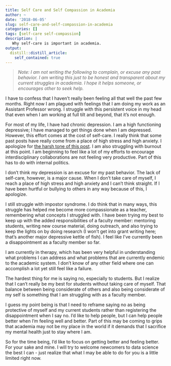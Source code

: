 ```yaml
---
title: Self Care and Self Compassion in Academia
author: ~
date: '2018-06-05'
slug: self-care-and-self-compassion-in-academia
categories: []
tags: [self-care self-compassion]
description: |
   Why self-care is important in academia.   
output:
  distill::distill_article:
    self_contained: true
---
```


> *Note: I am not writing the following to complain, or excuse any past behavior. I am writing this just to be honest and transparent about my current struggles in academia. I hope it helps someone, or encourages other to seek help.*

I have to confess that I haven't really been feeling all that well the past few months. Right now I am plagued with feelings that I am doing my work as an Assistant Professor wrong. I struggle with this persistent voice in my head that even when I am working at full tilt and beyond, that it's not enough. 

For most of my life, I have had chronic depression. I am a high functioning depressive; I have managed to get things done when I am depressed. However, this effort comes at the cost of self-care. I really think that some past posts have really come from a place of high stress and high anxiety. I apologize for [the harsh tone of this post](http://laderast.github.io/2018/01/15/if-you-want-to-talk-with-me-for-an-informational-interview/). I am also struggling with burnout at this point. I am beginning to feel like a lot of my efforts to encourage interdisciplinary collaborations are not feeling very productive. Part of this has to do with internal politics.

I don't think my depression is an excuse for my past behavior. The lack of self-care, however, is a major cause. When I don't take care of myself, I reach a place of high stress and high anxiety and I can't think straight. If I have been hurtful or bullying to others in any way because of this, I apologize. 

I still struggle with impostor syndrome. I do think that in many ways, this struggle has helped me become more compassionate as a teacher, remembering what concepts I struggled with. I have been trying my best to keep up with the added responsibilities of a faculty member: mentoring students, writing new course material, doing outreach, and also trying to keep the lights on by doing research (I won't get into grant writing here; that's another major depressive kettle of fish). I feel like I've currently been a disappointment as a faculty member so far. 

I am currently in therapy, which has been very helpful in understanding what problems I can address and what problems that are currently endemic to the academic system. I don't know of any other field where one can accomplish a lot yet still feel like a failure. 

The hardest thing for me is saying no, especially to students. But I realize that I can't really be my best for students without taking care of myself. That balance between being considerate of others and also being considerate of my self is something that I am struggling with as a faculty member. 

I guess my point being is that I need to reframe saying no as being protective of myself and my current students rather than registering the disappointment when I say no. I'd like to help people, but I can help people better when I'm feeling well and better. Part of this may be coming to grips that academia may not be my place in the world if it demands that I sacrifice my mental health just to stay where I am.

So for the time being, I'd like to focus on getting better and feeling better. For your sake and mine. I will try to welcome newcomers to data science the best I can - just realize that what I may be able to do for you is a little limited right now. 